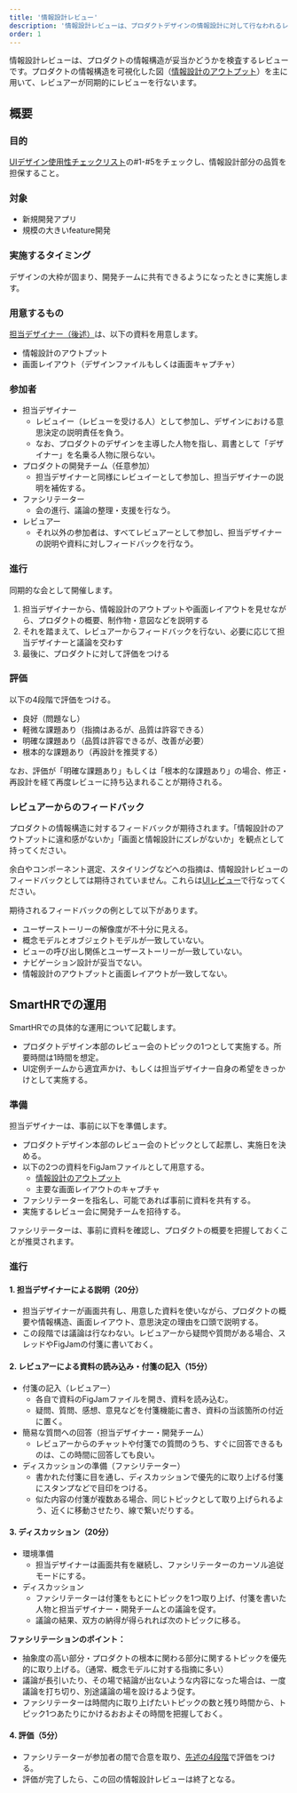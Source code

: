 ```yaml
---
title: '情報設計レビュー'
description: '情報設計レビューは、プロダクトデザインの情報設計に対して行なわれるレビューです。'
order: 1
---
```

情報設計レビューは、プロダクトの情報構造が妥当かどうかを検査するレビューです。プロダクトの情報構造を可視化した図（[情報設計のアウトプット](./ia-outputs/)）を主に用いて、レビュアーが同期的にレビューを行ないます。

## 概要

### 目的
[UIデザイン使用性チェックリスト](/products/usability/usability-checklist/#h2-2)の#1-#5をチェックし、情報設計部分の品質を担保すること。

### 対象
- 新規開発アプリ
- 規模の大きいfeature開発

### 実施するタイミング
デザインの大枠が固まり、開発チームに共有できるようになったときに実施します。

### 用意するもの

[担当デザイナー（後述）](#h3-4)は、以下の資料を用意します。

- 情報設計のアウトプット
- 画面レイアウト（デザインファイルもしくは画面キャプチャ）

### 参加者

- 担当デザイナー
  - レビュイー（レビューを受ける人）として参加し、デザインにおける意思決定の説明責任を負う。
  - なお、プロダクトのデザインを主導した人物を指し、肩書として「デザイナー」を名乗る人物に限らない。
- プロダクトの開発チーム（任意参加）
  - 担当デザイナーと同様にレビュイーとして参加し、担当デザイナーの説明を補佐する。
- ファシリテーター
  - 会の進行、議論の整理・支援を行なう。
- レビュアー
  - それ以外の参加者は、すべてレビュアーとして参加し、担当デザイナーの説明や資料に対しフィードバックを行なう。

### 進行

同期的な会として開催します。

1. 担当デザイナーから、情報設計のアウトプットや画面レイアウトを見せながら、プロダクトの概要、制作物・意図などを説明する
2. それを踏まえて、レビュアーからフィードバックを行ない、必要に応じて担当デザイナーと議論を交わす
3. 最後に、プロダクトに対して評価をつける

### 評価

以下の4段階で評価をつける。

- 良好（問題なし）
- 軽微な課題あり（指摘はあるが、品質は許容できる）
- 明確な課題あり（品質は許容できるが、改善が必要）
- 根本的な課題あり（再設計を推奨する）

なお、評価が「明確な課題あり」もしくは「根本的な課題あり」の場合、修正・再設計を経て再度レビューに持ち込まれることが期待される。

### レビュアーからのフィードバック
プロダクトの情報構造に対するフィードバックが期待されます。「情報設計のアウトプットに違和感がないか」「画面と情報設計にズレがないか」を観点として持ってください。

余白やコンポーネント選定、スタイリングなどへの指摘は、情報設計レビューのフィードバックとしては期待されていません。これらは[UIレビュー](https://smarthr.design/products/design-review/ui-review/)で行なってください。

期待されるフィードバックの例として以下があります。

- ユーザーストーリーの解像度が不十分に見える。
- 概念モデルとオブジェクトモデルが一致していない。
- ビューの呼び出し関係とユーザーストーリーが一致していない。
- ナビゲーション設計が妥当でない。
- 情報設計のアウトプットと画面レイアウトが一致してない。

## SmartHRでの運用

SmartHRでの具体的な運用について記載します。

- プロダクトデザイン本部のレビュー会のトピックの1つとして実施する。所要時間は1時間を想定。
- UI定例チームから適宜声かけ、もしくは担当デザイナー自身の希望をきっかけとして実施する。

### 準備

担当デザイナーは、事前に以下を準備します。

- プロダクトデザイン本部のレビュー会のトピックとして起票し、実施日を決める。
- 以下の2つの資料をFigJamファイルとして用意する。
  - [情報設計のアウトプット](./ia-outputs/)
  - 主要な画面レイアウトのキャプチャ
- ファシリテーターを指名し、可能であれば事前に資料を共有する。
- 実施するレビュー会に開発チームを招待する。

ファシリテーターは、事前に資料を確認し、プロダクトの概要を把握しておくことが推奨されます。

### 進行
#### 1. 担当デザイナーによる説明（20分）
- 担当デザイナーが画面共有し、用意した資料を使いながら、プロダクトの概要や情報構造、画面レイアウト、意思決定の理由を口頭で説明する。
- この段階では議論は行なわない。レビュアーから疑問や質問がある場合、スレッドやFigJamの付箋に書いておく。

#### 2. レビュアーによる資料の読み込み・付箋の記入（15分）
- 付箋の記入（レビュアー）
  - 各自で資料のFigJamファイルを開き、資料を読み込む。
  - 疑問、質問、感想、意見などを付箋機能に書き、資料の当該箇所の付近に置く。
- 簡易な質問への回答（担当デザイナー・開発チーム）
  - レビュアーからのチャットや付箋での質問のうち、すぐに回答できるものは、この時間に回答しても良い。
- ディスカッションの準備（ファシリテーター）
  - 書かれた付箋に目を通し、ディスカッションで優先的に取り上げる付箋にスタンプなどで目印をつける。
  - 似た内容の付箋が複数ある場合、同じトピックとして取り上げられるよう、近くに移動させたり、線で繋いだりする。

#### 3. ディスカッション（20分）
- 環境準備
  - 担当デザイナーは画面共有を継続し、ファシリテーターのカーソル追従モードにする。
- ディスカッション
  - ファシリテーターは付箋をもとにトピックを1つ取り上げ、付箋を書いた人物と担当デザイナー・開発チームとの議論を促す。
  - 議論の結果、双方の納得が得られれば次のトピックに移る。

**ファシリテーションのポイント：**

- 抽象度の高い部分・プロダクトの根本に関わる部分に関するトピックを優先的に取り上げる。（通常、概念モデルに対する指摘に多い）
- 議論が長引いたり、その場で結論が出ないような内容になった場合は、一度議論を打ち切り、別途議論の場を設けるよう促す。
- ファシリテーターは時間内に取り上げたいトピックの数と残り時間から、トピック1つあたりにかけるおおよその時間を把握しておく。


#### 4. 評価（5分）

- ファシリテーターが参加者の間で合意を取り、[先述の4段階](#h3-6)で評価をつける。
- 評価が完了したら、この回の情報設計レビューは終了となる。



